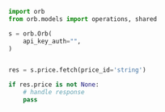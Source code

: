 ```python Fetch.py
import orb
from orb.models import operations, shared

s = orb.Orb(
    api_key_auth="",
)


res = s.price.fetch(price_id='string')

if res.price is not None:
    # handle response
    pass
```
